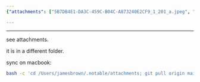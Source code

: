 ```yaml
---
{"attachments": ["5B7DB4E1-DA3C-459C-B04C-A873240E2CF9_1_201_a.jpeg", "9EE816B3-49EE-4319-9482-D4F05D5FFF35_1_201_a.jpeg", "27A496D0-5CE5-40D1-9F1E-159F0E26EAC1_1_201_a.jpeg", "98B814D1-A7BB-4830-B624-46DD3FB30877_1_201_a.jpeg", "100D0AF4-AB17-4D4F-958F-3010C84CEA06_1_201_a.jpeg", "94697DAB-DE2E-4701-8BB2-0C62A62F450D_1_201_a.jpeg", "94697DAB-DE2E-4701-8BB2-0C62A62F450D_1_201_a.jpeg", "A6B2E19A-2E88-4EC6-85C7-94C2241E06DB_1_201_a.jpeg", "A6B60599-029F-4556-953F-7561D06F0370_1_201_a.jpeg", "AE73B5A7-4B2B-4CED-99EA-08128457D79A_1_201_a.jpeg", "B6EA8EA3-5232-484A-B89C-01D975FE4C86_1_201_a.jpeg", "BD5D0BAE-D08C-4728-874D-488DD24E0D45_1_201_a.jpeg", "CD9997C5-DFE2-47ED-9F8C-1255E43F4E5A_1_201_a.jpeg", "E487BE4D-07D7-4DD7-B4E5-D78BC6E66B9C_1_201_a.jpeg", "E846EDBA-150C-4BE0-8BE6-3903A5840E15_1_201_a.jpeg"], "categories": &id001 ["MacBook", "command line", "Git", "backups", "syncing notes", "attachments", "commit"], "category": "Notes and Scripts Backup", "date": "2022-10-11 10:26:59", "description": "These instructions provide a step-by-step guide on how to sync hand-written notes and scripts backup on a MacBook using the command line and Git. The process involves copying files to a different folder, attaching necessary files, pulling updates from the main branch, and finally committing the changes. This method ensures that your data remains secure and up-to-date.", "tags": *id001, "title": "my notes on paper, hand-written scripts backup"}

---
```


------

see attachments.

it is in a different folder.

sync on macbook:

```bash
bash -c 'cd /Users/jamesbrown/.notable/attachments; git pull origin main; git add .; git commit -m "init commit"; git push origin main'

```

